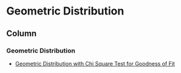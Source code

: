 
Geometric Distribution {data-navmenu="Discrete Distributions"}
=====================================

Column {.tabset}
-------------------------------------------------

### Geometric Distribution

* <a href = "https://youtu.be/pIAZmkRvKPo/">Geometric Distribution with Chi Square Test for Goodness of Fit</a>


